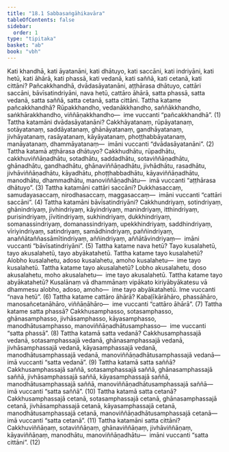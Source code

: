 ```yaml
---
title: "18.1 Sabbasaṅgāhikavāra"
tableOfContents: false
sidebar:
  order: 1
type: "tipitaka"
basket: "ab"
book: "vbh"
---
```



<DynamicBreadcrumb />

<Division number="978" book="vbh" bookNo="30" page="415">

<Paragraph number="2973" book="vbh">
Kati khandhā, kati āyatanāni, kati dhātuyo, kati saccāni, kati indriyāni, kati hetū, kati āhārā, kati phassā, kati vedanā, kati saññā, kati cetanā, kati cittāni?
</Paragraph>

<Paragraph number="2974" book="vbh">
Pañcakkhandhā, dvādasāyatanāni, aṭṭhārasa dhātuyo, cattāri saccāni, bāvīsatindriyāni, nava hetū, cattāro āhārā, satta phassā, satta vedanā, satta saññā, satta cetanā, satta cittāni.
</Paragraph>

</Division>
<Division number="979" book="vbh" bookNo="30" page="415">

<Paragraph number="2975" book="vbh">
Tattha katame pañcakkhandhā? Rūpakkhandho, vedanākkhandho, saññākkhandho, saṅkhārakkhandho, viññāṇakkhandho—  ime vuccanti “pañcakkhandhā”. (1)
</Paragraph>

</Division>
<Division number="980" book="vbh" bookNo="30" page="415">

<Paragraph number="2976" book="vbh">
Tattha katamāni dvādasāyatanāni? Cakkhāyatanaṃ, rūpāyatanaṃ, sotāyatanaṃ, saddāyatanaṃ, ghānāyatanaṃ, gandhāyatanaṃ, jivhāyatanaṃ, rasāyatanaṃ, kāyāyatanaṃ, phoṭṭhabbāyatanaṃ, manāyatanaṃ, dhammāyatanaṃ—  imāni vuccanti “dvādasāyatanāni”. (2)
</Paragraph>

</Division>
<Division number="981" book="vbh" bookNo="30" page="415">

<Paragraph number="2977" book="vbh">
Tattha katamā aṭṭhārasa dhātuyo? Cakkhudhātu, rūpadhātu, cakkhuviññāṇadhātu, sotadhātu, saddadhātu, sotaviññāṇadhātu, ghānadhātu, gandhadhātu, ghānaviññāṇadhātu, jivhādhātu, rasadhātu, jivhāviññāṇadhātu, kāyadhātu, phoṭṭhabbadhātu, kāyaviññāṇadhātu, manodhātu, dhammadhātu, manoviññāṇadhātu—  imā vuccanti “aṭṭhārasa dhātuyo”. (3)
</Paragraph>

</Division>
<Division number="982" book="vbh" bookNo="30" page="415">

<Paragraph number="2978" book="vbh">
Tattha katamāni cattāri saccāni? Dukkhasaccaṃ, samudayasaccaṃ, nirodhasaccaṃ, maggasaccaṃ—  imāni vuccanti “cattāri saccāni”. (4)
</Paragraph>

</Division>
<Division number="983" book="vbh" bookNo="30" page="415">

<Paragraph number="2979" book="vbh">
Tattha katamāni bāvīsatindriyāni? Cakkhundriyaṃ, sotindriyaṃ, ghānindriyaṃ, jivhindriyaṃ, kāyindriyaṃ, manindriyaṃ, itthindriyaṃ, purisindriyaṃ, jīvitindriyaṃ, sukhindriyaṃ, dukkhindriyaṃ, somanassindriyaṃ, domanassindriyaṃ, upekkhindriyaṃ, saddhindriyaṃ, vīriyindriyaṃ, satindriyaṃ, samādhindriyaṃ, paññindriyaṃ, anaññātaññassāmītindriyaṃ, aññindriyaṃ, aññātāvindriyaṃ—  imāni vuccanti “bāvīsatindriyāni”. (5)
</Paragraph>

</Division>
<Division number="984" book="vbh" bookNo="30" page="416">

<Paragraph number="2980" book="vbh">
Tattha katame nava hetū? Tayo kusalahetū, tayo akusalahetū, tayo abyākatahetū.
</Paragraph>

<Paragraph number="2981" book="vbh">
Tattha katame tayo kusalahetū? Alobho kusalahetu, adoso kusalahetu, amoho kusalahetu—  ime tayo kusalahetū.
</Paragraph>

<Paragraph number="2982" book="vbh">
Tattha katame tayo akusalahetū? Lobho akusalahetu, doso akusalahetu, moho akusalahetu—  ime tayo akusalahetū.
</Paragraph>

<Paragraph number="2983" book="vbh">
Tattha katame tayo abyākatahetū? Kusalānaṃ vā dhammānaṃ vipākato kiriyābyākatesu vā dhammesu alobho, adoso, amoho—  ime tayo abyākatahetū. Ime vuccanti “nava hetū”. (6)
</Paragraph>

</Division>
<Division number="985" book="vbh" bookNo="30" page="416">

<Paragraph number="2984" book="vbh">
Tattha katame cattāro āhārā? Kabaḷīkārāhāro, phassāhāro, manosañcetanāhāro, viññāṇāhāro—  ime vuccanti “cattāro āhārā”. (7)
</Paragraph>

</Division>
<Division number="986" book="vbh" bookNo="30" page="416">

<Paragraph number="2985" book="vbh">
Tattha katame satta phassā? Cakkhusamphasso, sotasamphasso, ghānasamphasso, jivhāsamphasso, kāyasamphasso, manodhātusamphasso, manoviññāṇadhātusamphasso—  ime vuccanti “satta phassā”. (8)
</Paragraph>

</Division>
<Division number="987" book="vbh" bookNo="30" page="416">

<Paragraph number="2986" book="vbh">
Tattha katamā satta vedanā? Cakkhusamphassajā vedanā, sotasamphassajā vedanā, ghānasamphassajā vedanā, jivhāsamphassajā vedanā, kāyasamphassajā vedanā, manodhātusamphassajā vedanā, manoviññāṇadhātusamphassajā vedanā—  imā vuccanti “satta vedanā”. (9)
</Paragraph>

</Division>
<Division number="988" book="vbh" bookNo="30" page="416">

<Paragraph number="2987" book="vbh">
Tattha katamā satta saññā? Cakkhusamphassajā saññā, sotasamphassajā saññā, ghānasamphassajā saññā, jivhāsamphassajā saññā, kāyasamphassajā saññā, manodhātusamphassajā saññā, manoviññāṇadhātusamphassajā saññā—  imā vuccanti “satta saññā”. (10)
</Paragraph>

</Division>
<Division number="989" book="vbh" bookNo="30" page="417">

<Paragraph number="2988" book="vbh">
Tattha katamā satta cetanā? Cakkhusamphassajā cetanā, sotasamphassajā cetanā, ghānasamphassajā cetanā, jivhāsamphassajā cetanā, kāyasamphassajā cetanā, manodhātusamphassajā cetanā, manoviññāṇadhātusamphassajā cetanā—  imā vuccanti “satta cetanā”. (11)
</Paragraph>

</Division>
<Division number="990" book="vbh" bookNo="30" page="417">

<Paragraph number="2989" book="vbh">
Tattha katamāni satta cittāni? Cakkhuviññāṇaṃ, sotaviññāṇaṃ, ghānaviññāṇaṃ, jivhāviññāṇaṃ, kāyaviññāṇaṃ, manodhātu, manoviññāṇadhātu—  imāni vuccanti “satta cittāni”. (12)
</Paragraph>
</Division>